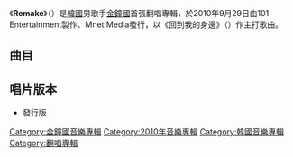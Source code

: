 {{Infobox Album
| Name        = Remake<br>（{{lang|ko|노래}}）
| Type        = 翻唱專輯
| Artist      = [[金鐘國|金鐘國]]
| Cover       = Kim Jong Kook Remake.jpg
| Genre       = [[韓國流行音樂|韓國流行音樂]]
|  Released   = {{KOR}} 2010年9月29日
|  Recorded    = 2010年
|  Label      = {{KOR}} [[101_Entertainment|101 Entertainment]]製作<br/>[[Mnet_Media|Mnet Media]]發行
|  Producer   = [[崔珉赫|崔珉赫]]（{{lang|ko|최민혁}}）<br>[[金鐘國|金鐘國]]
|  Length     = 38:48
|  Reviews    = *Mnet – {{Rating|9.8|10}}9.8 [http://mnet.interest.me/album/203009 link]
|  Last album = [[Eleventh_Story|Eleventh Story]]<br />（2010年）
|  This album = '''Remake'''<br />（2010年）
|  Next album = [[Journey_Home|Journey Home]]<br />（2012年）
}}

《'''Remake'''》（{{lang-ko|《'''노래'''》}}）是[[韓國|韓國]]男歌手[[金鐘國|金鐘國]]首張翻唱專輯，於2010年9月29日由101 Entertainment製作、Mnet Media發行，以《回到我的身邊》（{{lang|ko|《다시 내게로 돌아와》}}）作主打歌曲。

==曲目==
{{Tracklist
| total_length = 38:46
| font_size = 80%

| all_producer = [[崔珉赫|崔珉赫]]（{{lang|ko|최민혁}}）、[[金鐘國|金鐘國]]

| title1 = 回憶愛情
| note1 = {{lang|ko|기억이란 사랑보다}}
| longnote1 = 
| music1 = {{link-ko|李永訓|이영훈 (작곡가)}}（{{lang|ko|이영훈}}）
| lyrics1 = 李永訓
| arranger1 = [[羅源朱|羅源朱]]（{{lang|ko|나원주}}）
| extra1 = [[李文世|李文世]]（{{lang|ko|이문세}}）
| length1 = 4:00

| title2 = 悲傷大海
| note2 = {{lang|ko|슬픈바다}}
| longnote2 = 第二主打
| music2 = [[申在弘|申在弘]]（{{lang|ko|신재홍}}）
| lyrics2 = [[申在珏|申在珏]]（{{lang|ko|신재각}}）
| arranger2 = [[黃贊熙|黃贊熙]]（{{lang|ko|황찬희}}）
| extra2 = {{link-ko|曹正鉉|조정현}}（{{lang|ko|조정현}}）
| length2 = 5:03

| title3 = 小溪
| note3 = {{lang|ko|개여울}}
| longnote3 = 
| music3 = [[張基燦|張基燦]]（{{lang|ko|장기찬}}）
| lyrics3 = {{link-ko|金廷湜|김정식}}（{{lang|ko|김정식}}）
| arranger3 = [[金旼秀|金旼秀]]（{{lang|ko|김민수}}）
| extra3 = [[鄭美朝|鄭美朝]]（{{lang|ko|정미조}}）
| length3 = 2:44

| title4 = 回到我的身邊
| note4 = {{lang|ko|다시 내게로 돌아와}}）<br>（feat.[[Garie|Garie]]（{{lang|ko|개리}}）
| longnote4 = 第一主打
| music4 = {{link-ko|河光焄|하광훈}}（{{lang|ko|하광훈}}）
| lyrics4 = 河光焄
| arranger4 = [[A.T.|A.T.]]
| extra4 = {{link-ko|趙冠宇|조관우}}（{{lang|ko|조관우}}）
| length4 = 3:58

| title5 = 信
| note5 = {{lang|ko|편지}}
| longnote5 = 
| music5 = {{link-ko|金光辰 (韓國)|김광진 (1964년)|金光辰}}（{{lang|ko|김광진}}）
| lyrics5 = [[許承敬|許承敬]]（{{lang|ko|허승경}}）
| arranger5 = 羅源朱
| extra5 = 金光辰
| length5 = 4:19

| title6 = 因為愛
| note6 = {{lang|ko|사랑하기에}}
| longnote6 = 
| music6 = [[趙正烈|趙正烈]]（{{lang|ko|조정열}}）
| lyrics6 = 趙正烈
| arranger6 = 黃贊熙
| extra6 = [[李正錫|李正錫]]（{{lang|ko|이정석}}）
| length6 = 4:23

| title7 = 你也哭著
| note7 = {{lang|ko|당신도 울고 있네요}}
| longnote7 = 
| music7 = [[崔忠赫|崔忠赫]]（{{lang|ko|최종혁}}）
| lyrics7 = {{link-ko|朴健浩|박건호}}（{{lang|ko|박건호}}）
| arranger7 = 金旼秀
| extra7 = {{link-ko|金鐘贊|김종찬 (가수)}}（{{lang|ko|김종찬}}）
| length7 = 4:02

| title8 = 秋天的信
| note8 = {{lang|ko|가을편지}}
| longnote8 = 
| music8 = {{link-ko|金珉基|김민기 (가수)}}（{{lang|ko|김민기}}）
| lyrics8 = [[高銀|高銀]]（{{lang|ko|고은}}）
| arranger8 = 金旼秀
| extra8 = [[楊姬銀|楊姬銀]]（{{lang|ko|양희은}}）
| length8 = 3:37

| title9 = 變成塵埃
| note9 = {{lang|ko|먼지가 되어}}
| longnote9 = 
| music9 = {{link-ko|李垈憲|이대헌}}（{{lang|ko|이대헌}}）
| lyrics9 = [[宋文相|宋文相]]（{{lang|ko|송문상}}）
| arranger9 = 金旼秀
| extra9 = {{link-ko|李潤秀|이윤수 (가수)}}（{{lang|ko|이윤수}}）
| length9 = 3:24

| title10 = 星期六美好的晚上
| note10 = {{lang|ko|토요일은 밤이 좋아}}
| longnote10 = 
| music10 = {{link-ko|李鎬俊|이호준 (작곡가)}}（{{lang|ko|이호준}}）
| lyrics10 = 朴健浩
| arranger10 = A.T.<br>金旼秀
| extra10 = 金鐘贊
| length10 = 3:16

}}

==唱片版本==
*發行版

[[Category:金鐘國音樂專輯|Category:金鐘國音樂專輯]]
[[Category:2010年音樂專輯|Category:2010年音樂專輯]]
[[Category:韓國音樂專輯|Category:韓國音樂專輯]]
[[Category:翻唱專輯|Category:翻唱專輯]]